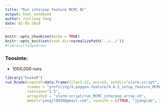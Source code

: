 ```yaml
---
title: "Run interpop feature MCMC BC"
output: html_notebook
author: Jinliang Yang
date: 02-05-2019
---
```



```r
knitr::opts_chunk$set(echo = TRUE) 
knitr::opts_knit$set(root.dir=normalizePath('../../')) 
#library(tidyverse)
```




### Teosinte:

- 1000,000 runs
```r
library("huskeR")
run_Rcode(inputdf=data.frame(file=1:12, out=1), outdir="slurm-script", cmdno=1,
          rcodes = "profiling/4.popgen-feature/4.A.2_setup_feature_MCMC.R",
          rversion="3.5",
          arrayshid = "slurm-script/run_MCMC_interpop_array.sh",
          email="yangjl0930@gmail.com", runinfo = c(TRUE, "jyanglab", 2, "4G", "36:00:00"))


```



